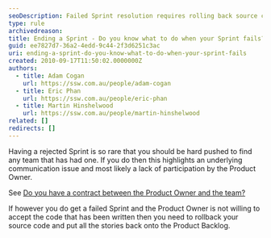 ```yaml
---
seoDescription: Failed Sprint resolution requires rolling back source code and re-adding stories to the Product Backlog.
type: rule
archivedreason:
title: Ending a Sprint - Do you know what to do when your Sprint fails?
guid: ee7827d7-36a2-4edd-9c44-2f3d6251c3ac
uri: ending-a-sprint-do-you-know-what-to-do-when-your-sprint-fails
created: 2010-09-17T11:50:02.0000000Z
authors:
  - title: Adam Cogan
    url: https://ssw.com.au/people/adam-cogan
  - title: Eric Phan
    url: https://ssw.com.au/people/eric-phan
  - title: Martin Hinshelwood
    url: https://ssw.com.au/people/martin-hinshelwood
related: []
redirects: []
---
```


Having a rejected Sprint is so rare that you should be hard pushed to find any team that has had one.
If you do then this highlights an underlying communication issue and most likely a lack of participation by the Product Owner.

See [Do you have a contract between the Product Owner and the team?](/do-you-create-a-sprint-forecast-aka-the-functionality-that-will-be-developed-during-the-sprint)

If however you do get a failed Sprint and the Product Owner is not willing to accept the code that has been written then you need to rollback your source code and put all the stories back onto the Product Backlog.